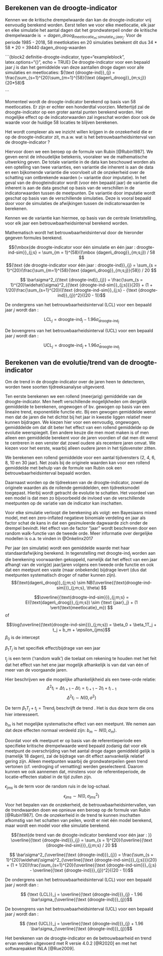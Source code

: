 ## Berekenen van de droogte-indicator {#h2:calcindicator}

Kennen we de kritische drempelwaarde dan kan de droogte-indicator vrij eenvoudig berekend worden.
Eerst tellen we voor elke meetlocatie, elk jaar en elke simulatie het aantal dagen dat het grondwaterpeil onder de kritische drempelwaarde is $=dagen\_droog_{meetlocatie_m; simulatie_s; jaar_j}$. 
Voor de periode 1985 - 2018, 58 meetlokaties en 20 simulaties betekent dit dus 34 * 58 * 20 = 39440 ${\text {dagen\_droog}}$-waarden

```{block2 definitie-droogte-indicator, type="exampleblock", latex.options="{}", echo = TRUE}
De droogte-indicator voor een bepaald jaar $j$ is dan het gemiddelde van deze aantallen droge dagen voor alle simulaties en meetlocaties: ${\text {droogte-ind}}_{j} = \frac{\sum_{s=1}^{20}\sum_{m=1}^{58}{\text {dagen\_droog}}_{m;s;j}}{20*58}$

```

Momenteel wordt de droogte-indicator berekend op basis van 58 meetlocaties. 
Er zijn er echter een honderdtal voorzien.
Mettertijd zal de droogte-indicator op een groter aantal punten berekend worden. 
Het mogelijke effect op de indicatorwaarden zal ingeschat worden door ook de waarde voor de huidige 58 locaties te blijven berekenen.

Het wordt complexer als we inzicht willen krijgen in de onzekerheid die er op de droogte-indicator zit, m.a.w. wat is het betrouwbaarheidsinterval van de droogte-indicator ? 

Hiervoor doen we een beroep op de formule van Rubin [@Rubin1987].
We geven eerst de inhoudelijke betekenis, vooraleer we de mathematische uitwerking geven.
De totale variantie in de data kan beschouwd worden als een optelling van twee varianties, een variantie die inherent is aan de data en een bijkomende variantie die voorvloeit uit de onzekerheid over de schatting van ontbrekende waarden (= variantie door imputatie).
In het geval van de droogteindicator wordt (voor één bepaald jaar) de variantie die inherent is aan de data geschat op basis van de verschillen in de indicatorwaarden tussen de meetpunten.
De variantie door imputatie wordt geschat op basis van de verschillende simulaties. 
Deze is vooral bepaald door voor de simulaties de afwijkingen tussen de indicatorwaarden te berekenen.

Kennen we de variantie kan hiermee, op basis van de centrale limietstelling, voor elk jaar een betrouwbaarheidsinterval berekend worden.

Mathematisch wordt het betrouwbaarheidsinterval door de hieronder gegeven formules berekend. 

$${\mbox{de droogte-indicator voor één simulatie en één jaar : droogte-ind-sim}}_{j;s} =  \sum_{m = 1}^{58}({\mbox {dagen\_droog}}_{m;s;j}) / 58 $$
$${\text {de droogte-indicator voor één jaar : droogte-ind}}_{j} =  \sum_{s = 1}^{20}(\frac{\sum_{m=1}^{58}{\text {dagen\_droog}}_{m;s;j}}{58}) / 20 $$

$$ \bar\sigma^2_{{\text {droogte-ind}}_{j}} = \frac{\sum_{s = 1}^{20}\widehat{\sigma}^2_{{\text {droogte-ind-sim}}_{j;s}}}{20} + (1 + 1/20)\frac{\sum_{s=1}^{20}({\text {droogte-ind-sim}}_{j;s} - {\text {droogte-ind}}_{j})^2}{(20 - 1)}$$

De ondergrens van het betrouwbaarheidsinterval (LCL) voor een bepaald jaar $j$ wordt dan :

$$ {\text {LCL}}_j = {\text{droogte-ind}}_{j} - 1.96  \bar\sigma_{{\text {droogte-ind}}_{j}}$$

De bovengrens van het betrouwbaarheidsinterval (UCL) voor een bepaald jaar $j$ wordt dan :

$$ {\text {UCL}}_j = {\text{droogte-ind}}_{j} + 1.96  \bar\sigma_{{\text{droogte-ind}}_{j}}$$


## Berekenen van de evolutie/trend van de droogte-indicator {#h2:calctrend}

Om de trend in de droogte-indicator over de jaren heen te detecteren, worden twee soorten tijdreeksanalyse uitgevoerd. 

Ten eerste berekenen we een rollend (meerjarig) gemiddelde van de droogte-indicator.
Men heeft verschillende mogelijkheden om dergelijk gemiddelde te berekenen, ongewogen of bv. gewogen op basis van een lineaire trend, exponentiële functie etc.
Bij een gewogen gemiddelde wenst men dat de jaren die het dichtst bij het jaar in kwestie liggen relatief meer kunnen bijdragen.
We kiezen hier voor een eenvoudig, ongewogen, gemidddelde om dat dit beter het effect van een rollend gemiddelde op de evolutie weerspiegelt.
Een andere keuze die men moet maken is of men alleen een gemiddelde berekent voor de jaren voordien of dat men dit wenst te centreren in een venster dat zowel oudere als recentere jaren omvat.
We kiezen voor het eerste, waarbij alleen oudere jaren in het tijdsvenster zitten.

We berekenen een rollend gemiddelde voor een aantal tijdvensters (2, 4, 6, 8, 10 en 30 jaar). 
Net zoals bij de originele waarden kan voor een rollend gemiddelde met behulp van de formule van Rubin ook een betrouwbaarheidsinterval bepaald worden. 

Daarnaast worden op de tijdreeksen van de droogte-indicator, zowel de originele waarden als de rollende gemiddelden, een tijdreeksmodel toegepast. 
Hierbij wordt getracht de evolutie te schatten. 
Het voordeel van een model is dat men zo bijvoorbeeld de invloed van de verschillende meetpunten op de variatie van de indicator kan inschatten.

Voor elke simulatie verloopt die berekening als volgt: een Bayesiaans mixed model, met een zero-inflated negatieve binomiale verdeling en jaar als factor schat de kans in dat een gesimuleerde dagwaarde zich onder de drempel bevindt. 
Het effect van de factor “jaar” wordt beschreven door een random walk-functie van de tweede orde. 
Meer informatie over dergelijke modellen is o.a. te vinden in @Onkelinx2017

Per jaar (en simulatie) wordt een gemiddelde waarde met haar standaardafwijking berekend. 
In tegenstelling met ${\text {droogte-ind}}_{j}$ worden aan die berekening voorwaarden gekoppeld, namelijk dat het effect van een jaar afhangt van de vorig(e) jaar/jaren volgens een tweede orde functie en ook dat een meetpunt een vaste (maar onbekende) bijdrage levert (dus dat meetpunten systematisch droger of natter kunnen zijn).
$${\text{dagen\_droog}}_{j;m;s} \sim NB(\overline{{\text{droogte-ind-sim}}}_{j;m;s}, \theta)  $$

$$\overline{{\text{droogte-ind-sim}}}_{j;m;s} = E({\text{dagen\_droog}}_{j;m;s}) \sim {\text {jaar}_j} + (1 \vert{\text{meetlocatie}_m})  $$
of 

$$\log(\overline{{\text{droogte-ind-sim}}}_{j;m;s}) = \beta_0 + \beta_1T_j + t_j + b_m + \epsilon_{jms}$$
$\beta_0$ is de intercept

$\beta_1T_j$ is het specifiek effect/bijdrage van een jaar

$t_j$ is een term ('random walk') die toelaat om rekening te houden met het feit dat het effect van het ene jaar mogelijk afhankelijk is van dat van één of meer van de voorgaande jaren.

Hier beschrijven we die mogelijke afhankelijkheid als een twee-orde relatie:
$$ \Delta^2 t_i = \Delta t_{i+1} - \Delta t_i = t_{i+1} - 2t_i + t_{i-1}$$
$$ \Delta^2 t_i \sim  N(0,\sigma^2)$$

De term  $\beta_1T_j + t_j =  \text{Trend}_j$ beschrijft de trend .
Het is dus deze term die ons hier interesseert.

$b_m$ is het mogelijke systematische effect van een meetpunt. 
We nemen aan dat deze effecten normaal verdeeld zijn: $b_m \sim N(0, \sigma _m)$.

Doordat voor elk meetpunt er op basis van de referentieperiode een specifieke kritische drempelwaarde werd bepaald zodanig dat voor elk meetpunt de overschrijding van het aantal droge dagen gemiddeld gelijk is (namelijk 18 dagen), zal de bijdrage van dit effect aanvankelijk relatief gering zijn.
Alleen meetpunten waarbij de grondwaterpeilen geen trend vertonen (cf. verdroging of vernatting) werden geselecteerd.
Daarom kunnen we ook aannemen dat, minstens voor de referentieperiode, de locatie-effecten stabiel in de tijd zullen zijn.

$\epsilon_{jms}$ is de term voor de random ruis in de log-schaal.
$$\epsilon_{jms} \sim N(0,\sigma_{jms}^2) $$
Voor het bepalen van de onzekerheid, de betrouwbaarheidsintervallen, van de trendwaarden doen we opnieuw een beroep op de formule van Rubin [@Rubin1987].
Om de onzekerheid in de trend te kunnen inschatten afkomstig van het schatten van peilen, wordt er niet één model berekend, maar wordt een model voor elke simulatie berekend.

$${\text{de trend van de droogte-indicator berekend voor één jaar : }} \overline{{\text {droogte-ind}}}_{j} =  \sum_{s = 1}^{20}(\overline{{\text {droogte-ind-sim}}}_{j;m;s} / 20 $$



$$ \bar\sigma^2_{\overline{{\text {droogte-ind}}}_{j}} = \frac{\sum_{s = 1}^{20}\widehat{\sigma}^2_{\overline{{\text {droogte-ind-sim}}}_{j;s}}}{20} + (1 + 1/20)\frac{\sum_{s=1}^{20}(\overline{{\text {droogte-ind-sim}}}_{j;s} - \overline{{\text {droogte-ind}}}_{j})^2}{(20 - 1)}$$

De ondergrens van het betrouwbaarheidsinterval (LCL) voor een bepaald jaar $j$ wordt dan :

$$ {\text {LCL}}_j = \overline{{\text {droogte-ind}}}_{j} - 1.96 \bar\sigma_{\overline{{\text {droogte-ind}}}_{j}}$$

De bovengrens van het betrouwbaarheidsinterval (UCL) voor een bepaald jaar $j$ wordt dan :

$$ {\text {UCL}}_j = \overline{{\text {droogte-ind}}}_{j} + 1.96 \bar\sigma_{\overline{{\text {droogte-ind}}}_{j}}$$


Het berekenen van de droogte-indicator en de betrouwbaarheid en trend ervan werden uitgevoerd met R versie 4.0.2 [@R2020] en met het softwarepakket INLA [@Rue2009].

